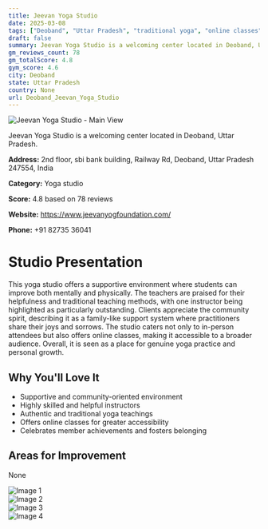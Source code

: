 ```yaml
---
title: Jeevan Yoga Studio
date: 2025-03-08
tags: ["Deoband", "Uttar Pradesh", "traditional yoga", "online classes", "supportive atmosphere", "community", "Deoband"]  
draft: false
summary: Jeevan Yoga Studio is a welcoming center located in Deoband, Uttar Pradesh.
gm_reviews_count: 78
gm_totalScore: 4.8
gym_score: 4.6
city: Deoband
state: Uttar Pradesh
country: None
url: Deoband_Jeevan_Yoga_Studio
---
```


<div className="aspect-[16/9] relative my-8">
  <img 
    src="https://lh5.googleusercontent.com/p/AF1QipOuSjx7L1Eo83A_1pqYQR6et9Zd40ldhzZ_Ljkd=w1920-h1080-k-no"
    alt="Jeevan Yoga Studio - Main View"
    className="object-cover absolute inset-0 w-full h-full rounded-lg"
  />
</div>

Jeevan Yoga Studio is a welcoming center located in Deoband, Uttar Pradesh.

**Address:** 2nd floor, sbi bank building, Railway Rd, Deoband, Uttar Pradesh 247554, India

**Category:** Yoga studio

**Score:** 4.8 based on 78 reviews

**Website:** https://www.jeevanyogfoundation.com/

**Phone:** +91 82735 36041

# Studio Presentation

This yoga studio offers a supportive environment where students can improve both mentally and physically. The teachers are praised for their helpfulness and traditional teaching methods, with one instructor being highlighted as particularly outstanding. Clients appreciate the community spirit, describing it as a family-like support system where practitioners share their joys and sorrows. The studio caters not only to in-person attendees but also offers online classes, making it accessible to a broader audience. Overall, it is seen as a place for genuine yoga practice and personal growth.



## Why You'll Love It

- Supportive and community-oriented environment
- Highly skilled and helpful instructors
- Authentic and traditional yoga teachings
- Offers online classes for greater accessibility
- Celebrates member achievements and fosters belonging

## Areas for Improvement

None

<div className="grid grid-cols-1 xl:grid-cols-2 gap-4 my-8">
<div className="aspect-[4/3] relative"><img src="https://lh3.googleusercontent.com/p/AF1QipNbrirnLZ7-tmfHHYWTHiMXrnQozmFEphPX1ap7=w1920-h1080-k-no" alt="Image 1" className="object-cover absolute inset-0 w-full h-full rounded-lg" /></div>
<div className="aspect-[4/3] relative"><img src="https://lh5.googleusercontent.com/p/AF1QipOnZeEWD4hfLhxanw9j9R54RX7GwnEcdi9vmjDS=w1920-h1080-k-no" alt="Image 2" className="object-cover absolute inset-0 w-full h-full rounded-lg" /></div>
<div className="aspect-[4/3] relative"><img src="https://lh5.googleusercontent.com/p/AF1QipPux7lW0mgltEb_U6HADxO8xvv_-sAouE6JHGWN=w1920-h1080-k-no" alt="Image 3" className="object-cover absolute inset-0 w-full h-full rounded-lg" /></div>
<div className="aspect-[4/3] relative"><img src="https://lh5.googleusercontent.com/p/AF1QipPSy5rzNejV22fIo7OIJJuDEh4zllVhLDAsqkmR=w1920-h1080-k-no" alt="Image 4" className="object-cover absolute inset-0 w-full h-full rounded-lg" /></div>
</div>